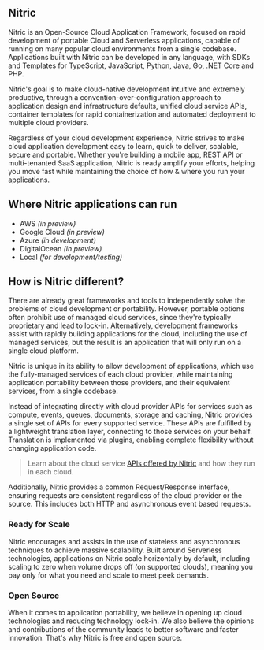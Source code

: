 ## Nitric

Nitric is an Open-Source Cloud Application Framework, focused on rapid development of portable Cloud and Serverless applications, capable of running on many popular cloud environments from a single codebase. Applications built with Nitric can be developed in any language, with SDKs and Templates for TypeScript, JavaScript, Python, Java, Go, .NET Core and PHP.

Nitric's goal is to make cloud-native development intuitive and extremely productive, through a convention-over-configuration approach to application design and infrastructure defaults, unified cloud service APIs, container templates for rapid containerization and automated deployment to multiple cloud providers.

Regardless of your cloud development experience, Nitric strives to make cloud application development easy to learn, quick to deliver, scalable, secure and portable. Whether you're building a mobile app, REST API or multi-tenanted SaaS application, Nitric is ready amplify your efforts, helping you move fast while maintaining the choice of how & where you run your applications.

## Where Nitric applications can run

- AWS _(in preview)_
- Google Cloud _(in preview)_
- Azure _(in development)_
- DigitalOcean _(in preview)_
- Local _(for development/testing)_

## How is Nitric different?

There are already great frameworks and tools to independently solve the problems of cloud development or portability. However, portable options often prohibit use of managed cloud services, since they're typically proprietary and lead to lock-in. Alternatively, development frameworks assist with rapidly building applications for the cloud, including the use of managed services, but the result is an application that will only run on a single cloud platform.

Nitric is unique in its ability to allow development of applications, which use the fully-managed services of each cloud provider, while maintaining application portability between those providers, and their equivalent services, from a single codebase.

Instead of integrating directly with cloud provider APIs for services such as compute, events, queues, documents, storage and caching, Nitric provides a single set of APIs for every supported service. These APIs are fulfilled by a lightweight translation layer, connecting to those services on your behalf. Translation is implemented via plugins, enabling complete flexibility without changing application code.

> Learn about the cloud service [APIs offered by Nitric](./nitric-apis) and how they run in each cloud.

Additionally, Nitric provides a common Request/Response interface, ensuring requests are consistent regardless of the cloud provider or the source. This includes both HTTP and asynchronous event based requests.

### Ready for Scale

Nitric encourages and assists in the use of stateless and asynchronous techniques to achieve massive scalability. Built around Serverless technologies, applications on Nitric scale horizontally by default, including scaling to zero when volume drops off (on supported clouds), meaning you pay only for what you need and scale to meet peek demands.

### Open Source

When it comes to application portability, we believe in opening up cloud technologies and reducing technology lock-in. We also believe the opinions and contributions of the community leads to better software and faster innovation. That's why Nitric is free and open source.
